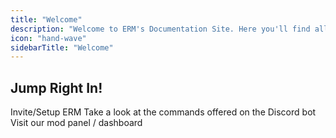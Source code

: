 ```yaml
---
title: "Welcome"
description: "Welcome to ERM's Documentation Site. Here you'll find all the information you'll need to set up ERM, as well as information regarding the Mod Panel/Dashboard."
icon: "hand-wave"
sidebarTitle: "Welcome"
---
```


## Jump Right In!



<CardGroup cols="3">
  <Card title="Setup" icon="discord">
    Invite/Setup ERM
  </Card>

  <Card title="Bot Commands" icon="robot">
    Take a look at the commands offered on the Discord bot
  </Card>

  <Card title="Mod Panel / Dashboard" icon="laptop">
    Visit our mod panel / dashboard
  </Card>
</CardGroup>